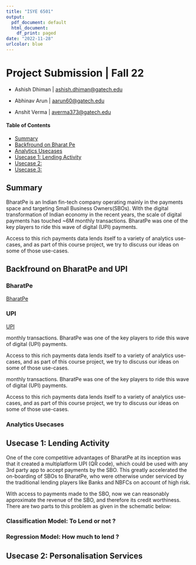 ```yaml
---
title: "ISYE 6501"
output:
  pdf_document: default
  html_document:
    df_print: paged
date: "2022-11-28"
urlcolor: blue
---
```


# Project Submission \| Fall 22

-   Ashish Dhiman \| [ashish.dhiman\@gatech.edu](mailto:ashish.dhiman@gatech.edu){.email}

-   Abhinav Arun \| [aarun60\@gatech.edu](mailto:aarun60gatech.edu){.email}

-   Anshit Verma \| [averma373\@gatech.edu](mailto:averma373@gatech.edu){.email}

#### Table of Contents

-   [Summary](#Summary)
-   [Backfround on Bharat Pe](#background)
-   [Analytics Usecases](#usecases)
-   [Usecase 1: Lending Activity](#usecase1)
-   [Usecase 2:](#usecase2)
-   [Usecase 3:](#usecase3)

## Summary {#summary}

BharatPe is an Indian fin-tech company operating mainly in the payments space and targeting Small Business Owners(SBOs). With the digital transformation of Indian economy in the recent years, the scale of digital payments has touched \~6M monthly transactions. BharatPe was one of the key players to ride this wave of digital (UPI) payments.

Access to this rich payments data lends itself to a variety of analytics use-cases, and as part of this course project, we try to discuss our ideas on some of those use-cases.

## Backfround on BharatPe and UPI {#background}

### BharatPe

[BharatPe](https://bharatpe.com/companyprofile)

### UPI

[UPI](https://www.npci.org.in/what-we-do/upi/product-overview)

monthly transactions. BharatPe was one of the key players to ride this wave of digital (UPI) payments.

Access to this rich payments data lends itself to a variety of analytics use-cases, and as part of this course project, we try to discuss our ideas on some of those use-cases.

monthly transactions. BharatPe was one of the key players to ride this wave of digital (UPI) payments.

Access to this rich payments data lends itself to a variety of analytics use-cases, and as part of this course project, we try to discuss our ideas on some of those use-cases.

### Analytics Usecases {#usecases}

## Usecase 1: Lending Activity {#usecase1}

One of the core competitive advantages of BharatPe at its inception was that it created a multiplatform UPI (QR code), which could be used with any 3rd party app to accept payments by the SBO. This greatly accelerated the on-boarding of SBOs to BharatPe, who were otherwise under serviced by the traditional lending players like Banks and NBFCs on account of high risk.

With access to payments made to the SBO, now we can reasonably approximate the revenue of the SBO, and therefore its credit worthiness. There are two parts to this problem as given in the schematic below:

### Classification Model: To Lend or not ?

### Regression Model: How much to lend ?

## Usecase 2: Personalisation Services
